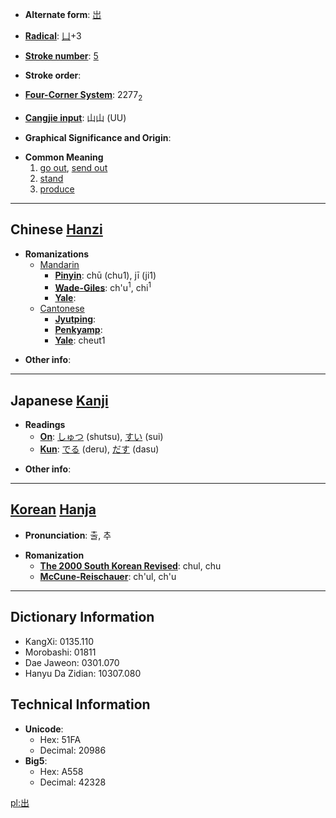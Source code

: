 * '''Alternate form''': [[岀]]

* '''[[Wiktionary:Chinese radical index| Radical]]''': [[Wiktionary:Chinese radical index 凵|凵]]+3

* '''[[Wiktionary:Chinese total strokes index|Stroke number]]''': [[Wiktionary:Chinese total strokes index 5|5]]

* '''Stroke order''': 

* '''[[Wiktionary:Chinese four corner index|Four-Corner System]]''': 2277<sub>2</sub>

* '''[[Wiktionary:Chinese Cangjie index|Cangjie input]]''': 山山 (UU)

* '''Graphical Significance and Origin''': 

* '''Common Meaning'''
*#[[go out]], [[send out]]
*# [[stand]]
*# [[produce]]

----

== Chinese [[Hanzi]] ==

* '''Romanizations'''
** [[Mandarin]]
*** '''[[Pinyin]]''': chū (chu1), jī (ji1)
*** '''[[Wade-Giles]]''': ch'u<sup>1</sup>, chi<sup>1</sup>
*** '''[[Yale]]''': 
**[[Cantonese]]
***'''[[Jyutping]]''':
***'''[[Penkyamp]]''': 
***'''[[Yale]]''': cheut1

* '''Other info''': 

----

== Japanese [[Kanji]] ==

* '''Readings'''
** '''[[On]]''': [[しゅつ]] (shutsu), [[すい]] (sui)
** '''[[Kun]]''': [[でる]] (deru), [[だす]] (dasu)

* '''Other info''':  

----

== [[Korean]] [[Hanja]] ==

* '''Pronunciation''': 출, 추

* '''Romanization'''
** '''[[The 2000 South Korean Revised Romanization|The 2000 South Korean Revised]]''': chul, chu
** '''[[McCune-Reischauer]]''': ch'ul, ch'u

----

== Dictionary Information ==

* KangXi: 0135.110
* Morobashi: 01811
* Dae Jaweon: 0301.070
* Hanyu Da Zidian: 10307.080

== Technical Information ==

* '''Unicode''':
** Hex: 51FA
** Decimal: 20986
* '''Big5''':
** Hex: A558
** Decimal: 42328

[[pl:出]]